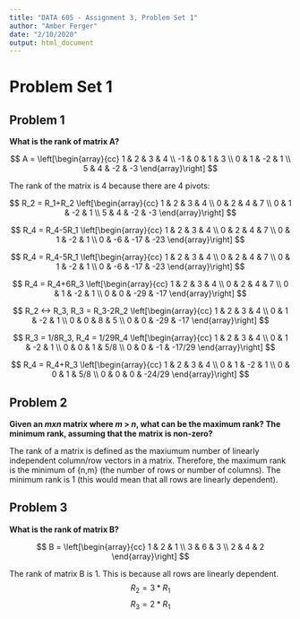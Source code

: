 ---
title: "DATA 605 - Assignment 3, Problem Set 1"
author: "Amber Ferger"
date: "2/10/2020"
output: html_document
---

# Problem Set 1  
## Problem 1  
**What is the rank of matrix A?**  

$$
A = \left[\begin{array}{cc} 
1 & 2 & 3 & 4 \\
-1 & 0 & 1 & 3 \\
0 & 1 & -2 & 1 \\
5 & 4 & -2 & -3
\end{array}\right]
$$ 

The rank of the matrix is 4 because there are 4 pivots:

$$
R_2 = R_1+R_2 \left[\begin{array}{cc} 
1 & 2 & 3 & 4 \\
0 & 2 & 4 & 7 \\
0 & 1 & -2 & 1 \\
5 & 4 & -2 & -3
\end{array}\right]
$$ 


$$
R_4 = R_4-5R_1 \left[\begin{array}{cc} 
1 & 2 & 3 & 4 \\
0 & 2 & 4 & 7 \\
0 & 1 & -2 & 1 \\
0 & -6 & -17 & -23
\end{array}\right]
$$ 

$$
R_4 = R_4-5R_1 \left[\begin{array}{cc} 
1 & 2 & 3 & 4 \\
0 & 2 & 4 & 7 \\
0 & 1 & -2 & 1 \\
0 & -6 & -17 & -23
\end{array}\right]
$$ 

$$
R_4 = R_4+6R_3 \left[\begin{array}{cc} 
1 & 2 & 3 & 4 \\
0 & 2 & 4 & 7 \\
0 & 1 & -2 & 1 \\
0 & 0 & -29 & -17
\end{array}\right]
$$ 

$$
R_2 <-> R_3, R_3 = R_3-2R_2 \left[\begin{array}{cc} 
1 & 2 & 3 & 4 \\
0 & 1 & -2 & 1 \\
0 & 0 & 8 & 5 \\
0 & 0 & -29 & -17
\end{array}\right]
$$ 

$$
R_3 = 1/8R_3, R_4 = 1/29R_4 \left[\begin{array}{cc} 
1 & 2 & 3 & 4 \\
0 & 1 & -2 & 1 \\
0 & 0 & 1 & 5/8 \\
0 & 0 & -1 & -17/29
\end{array}\right]
$$ 

$$
R_4 = R_4+R_3 \left[\begin{array}{cc} 
1 & 2 & 3 & 4 \\
0 & 1 & -2 & 1 \\
0 & 0 & 1 & 5/8 \\
0 & 0 & 0 & -24/29
\end{array}\right]
$$ 




## Problem 2  
**Given an *mxn* matrix where *m* > *n*, what can be the maximum rank? The minimum rank, assuming that the matrix is non-zero?**  

The rank of a matrix is defined as the maxiumum number of linearly independent column/row vectors in a matrix. Therefore, the maximum rank is the minimum of {n,m} (the number of rows or number of columns). The minimum rank is 1 (this would mean that all rows are linearly dependent).

## Problem 3
**What is the rank of matrix B?**

$$
B = \left[\begin{array}{cc} 
1 & 2 & 1  \\
3 & 6 & 3 \\
2 & 4 & 2 
\end{array}\right]
$$ 

The rank of matrix B is 1. This is because all rows are linearly dependent. 
$$R_2 = 3 * R_1$$
$$R_3 = 2 * R_1$$